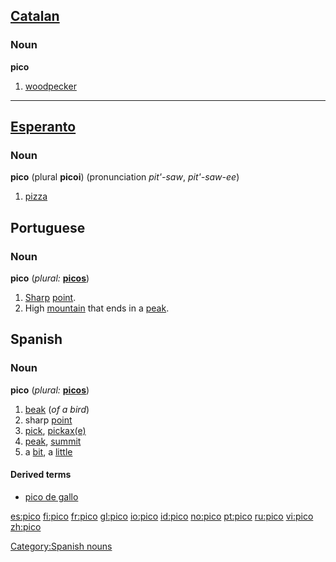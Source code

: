{{see|Pico}}
==[[Catalan]]==
===Noun===
'''pico'''
#[[woodpecker]]

----

==[[Esperanto]]==
===Noun===
'''pico''' (plural '''picoi''')
(pronunciation ''pit'-saw'', ''pit'-saw-ee'')

# [[pizza]]

==Portuguese==
===Noun===
'''pico''' (''plural:'' '''[[picos]]''')
# [[sharp|Sharp]] [[point]].
# High [[mountain]] that ends in a [[peak]].

==Spanish==

===Noun===
'''pico''' (''plural:'' '''[[picos]]''')
# [[beak]] (''of a bird'')
# sharp [[point]]
# [[pick]], [[pickaxe|pickax(e)]]
# [[peak]], [[summit]]
# a [[bit]], a [[little]]

====Derived terms====
*[[pico de gallo]]

[[Category:Spanish nouns]]

[[es:pico]]
[[fi:pico]]
[[fr:pico]]
[[gl:pico]]
[[io:pico]]
[[id:pico]]
[[no:pico]]
[[pt:pico]]
[[ru:pico]]
[[vi:pico]]
[[zh:pico]]